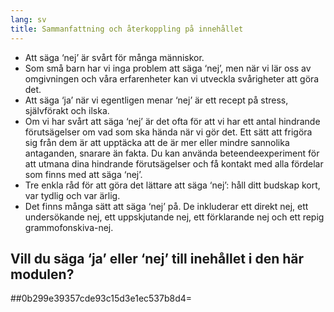 ```yaml
---
lang: sv
title: Sammanfattning och återkoppling på innehållet
---
```


-   Att säga 'nej' är svårt för många människor.
-   Som små barn har vi inga problem att säga 'nej', men när vi lär oss
    av omgivningen och våra erfarenheter kan vi utveckla svårigheter att
    göra det.
-   Att säga 'ja' när vi egentligen menar 'nej' är ett recept på stress,
    självförakt och ilska.
-   Om vi har svårt att säga 'nej' är det ofta för att vi har ett antal
    hindrande förutsägelser om vad som ska hända när vi gör det. Ett
    sätt att frigöra sig från dem är att upptäcka att de är mer eller
    mindre sannolika antaganden, snarare än fakta. Du kan
    använda beteendeexperiment för att utmana dina hindrande
    förutsägelser och få kontakt med alla fördelar som finns med att
    säga 'nej'.
-   Tre enkla råd för att göra det lättare att säga 'nej': håll ditt
    budskap kort, var tydlig och var ärlig.
-   Det finns många sätt att säga 'nej' på. De inkluderar ett direkt
    nej, ett undersökande nej, ett uppskjutande nej, ett förklarande nej
    och ett repig grammofonskiva-nej. 

## Vill du säga 'ja' eller 'nej' till inehållet i den här modulen?

##0b299e39357cde93c15d3e1ec537b8d4=
